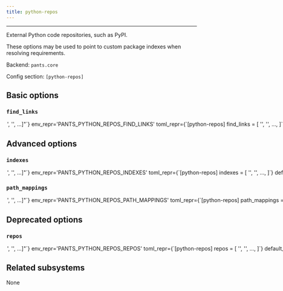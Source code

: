 ```yaml
---
title: python-repos
---
```



---

External Python code repositories, such as PyPI.

These options may be used to point to custom package indexes when resolving requirements.

Backend: <span className="color--primary">`pants.core`</span>

Config section: <span className="color--primary">`[python-repos]`</span>

<span className={styles.options}>

## Basic options

### `find_links`

<Option
  cli_repr={`--python-repos-find-links="['<str>', '<str>', ...]"`}
  env_repr='PANTS_PYTHON_REPOS_FIND_LINKS'
  toml_repr={`[python-repos]
find_links = [
    '<str>',
    '<str>',
    ...,
]`}
  default_repr={`[]`}
>

URLs and/or file paths corresponding to pip&#x27;s `--find-links` option.

Per [pip&#x27;s documentation](https://pip.pypa.io/en/stable/cli/pip_wheel/?highlight=find%20links#cmdoption-f), URLs should be to HTML files with links to `.whl` and/or sdist files. Local paths must be absolute, and can either be to an HTML file with links or to a directory with `.whl` and/or sdist files, e.g. `file:///Users/pantsbuild/prebuilt_wheels`.

For local paths, you may want to use the option `[python-repos].path_mappings`.

</Option>

## Advanced options

### `indexes`

<Option
  cli_repr={`--python-repos-indexes="['<str>', '<str>', ...]"`}
  env_repr='PANTS_PYTHON_REPOS_INDEXES'
  toml_repr={`[python-repos]
indexes = [
    '<str>',
    '<str>',
    ...,
]`}
  default_repr={`[\n  "https://pypi.org/simple/"\n]`}
>

URLs of [PEP-503 compatible](https://peps.python.org/pep-0503/) code repository indexes to look for requirements.

If set to an empty list, then Pex will use no indexes (meaning it will not use PyPI).

</Option>

### `path_mappings`

<Option
  cli_repr={`--python-repos-path-mappings="['<str>', '<str>', ...]"`}
  env_repr='PANTS_PYTHON_REPOS_PATH_MAPPINGS'
  toml_repr={`[python-repos]
path_mappings = [
    '<str>',
    '<str>',
    ...,
]`}
  default_repr={`[]`}
>

Mappings to facilitate using local Python requirements when the absolute file paths are different on different users&#x27; machines. For example, the path `file:///Users/pantsbuild/prebuilt_wheels/django-3.1.1-py3-none-any.whl` could become `file://${WHEELS_DIR}/django-3.1.1-py3-none-any.whl`, where each user can configure what WHEELS_DIR points to on their machine.

Expects values in the form `NAME|PATH`, e.g. `WHEELS_DIR|/Users/pantsbuild/prebuilt_wheels`. You can specify multiple entries in the list.

This feature is intended to be used with `[python-repos].find_links`, rather than PEP 440 direct reference requirements (see https://www.pantsbuild.org/v2.14/docs/python-third-party-dependencies#local-requirements. `[python-repos].find_links` must be configured to a valid absolute path for the current machine.

Tip: you can avoid each user needing to manually configure this option and `[python-repos].find_links` by using a common file location, along with Pants&#x27;s interpolation support (https://www.pantsbuild.org/v2.14/docs/options#config-file-interpolation. For example, in `pants.toml`, you could set both options to `%(buildroot)s/python_wheels` to point to the directory `python_wheels` in the root of your repository; or, use the path `%(env.HOME)s/pants_wheels` for the path `~/pants_wheels`. If you are not able to use a common path like this, then we recommend setting that each user set these options via a `.pants.rc` file (https://www.pantsbuild.org/v2.14/docs/options#pantsrc-file.

Note: Only takes effect if you use Pex lockfiles. Use the default `[python].lockfile_generator = "pex"` and run the `generate-lockfiles` goal.

</Option>

## Deprecated options

### `repos`

<Option
  cli_repr={`--python-repos-repos="['<str>', '<str>', ...]"`}
  env_repr='PANTS_PYTHON_REPOS_REPOS'
  toml_repr={`[python-repos]
repos = [
    '<str>',
    '<str>',
    ...,
]`}
  default_repr={`[]`}
  removal_version='3.0.0.dev0'
  removal_hint={'A deprecated alias for `[python-repos].find_links`.'}
>

URLs of code repositories to look for requirements. In Pip and Pex, this option corresponds to the `--find-links` option.

</Option>

## Related subsystems

None

</span>
